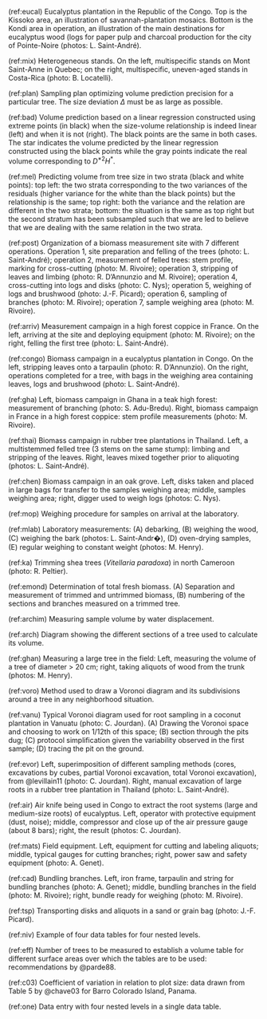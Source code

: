 
<!-- Cross references to have superscripts / underscript in tables and captions -->
<!-- also used to avoid having long captions in R chunk headers                 -->

<!--------------------->
<!-- Figure captions --> 
<!--------------------->

<!-- Figures chapter 1 --> 

(ref:eucal) Eucalyptus plantation in the Republic of the Congo. Top is the Kissoko area, an illustration of savannah-plantation mosaics. Bottom is the Kondi area in operation, an illustration of the main destinations for eucalyptus wood (logs for paper pulp and charcoal production for the city of Pointe-Noire (photos: L. Saint-André).

(ref:mix) Heterogeneous stands. On the left, multispecific stands on Mont Saint-Anne in Quebec; on the right, multispecific, uneven-aged stands in Costa-Rica (photo: B. Locatelli).


<!-- Figures chapter 2 --> 

(ref:plan) Sampling plan optimizing volume prediction precision for a particular tree. The size deviation $\Delta$ must be as large as possible.

(ref:bad) Volume prediction based on a linear regression constructed using extreme points (in black) when the size-volume relationship is indeed linear (left) and when it is not (right). The black points are the same in both cases. The star indicates the volume predicted by the linear regression constructed using the black points while the gray points indicate the real volume corresponding to $D^{*2}H^*$.

(ref:mel) Predicting volume from tree size in two strata (black and white points): top left: the two strata corresponding to the two variances of the residuals (higher variance for the white than the black points) but the relationship is the same; top right: both the variance and the relation are different in the two strata; bottom: the situation is the same as top right but the second stratum has been subsampled such that we are led to believe that we are dealing with the same relation in the two strata.


<!-- Figures chapter 3 --> 

(ref:post) Organization of a biomass measurement site with 7 different operations. Operation 1, site preparation and felling of the trees (photo: L. Saint-André); operation 2, measurement of felled trees: stem profile, marking for cross-cutting (photo: M. Rivoire); operation 3, stripping of leaves and limbing (photo: R. D'Annunzio and M. Rivoire); operation 4, cross-cutting into logs and disks (photo: C. Nys); operation 5, weighing of logs and brushwood (photo: J.-F. Picard); operation 6, sampling of branches (photo: M. Rivoire); operation 7, sample weighing area (photo: M. Rivoire).

(ref:arriv) Measurement campaign in a high forest coppice in France. On the left, arriving at the site and deploying equipment (photo: M. Rivoire); on the right, felling the first tree (photo: L. Saint-André).

(ref:congo) Biomass campaign in a eucalyptus plantation in Congo. On the left, stripping leaves onto a tarpaulin (photo: R. D'Annunzio). On the right, operations completed for a tree, with bags in the weighing area containing leaves, logs and brushwood (photo: L. Saint-André).

(ref:gha) Left, biomass campaign in Ghana in a teak high forest: measurement of branching (photo: S. Adu-Bredu). Right, biomass campaign in France in a high forest coppice: stem profile measurements (photo: M. Rivoire).

(ref:thai) Biomass campaign in rubber tree plantations in Thailand. Left, a multistemmed felled tree (3 stems on the same stump): limbing and stripping of the leaves. Right, leaves mixed together prior to aliquoting (photos: L. Saint-André).

(ref:chen) Biomass campaign in an oak grove. Left, disks taken and placed in large bags for transfer to the samples weighing area; middle, samples weighing area; right, digger used to weigh logs (photos: C. Nys).

(ref:mop) Weighing procedure for samples on arrival at the laboratory.

(ref:mlab) Laboratory measurements: (A) debarking, (B) weighing the wood, (C) weighing the bark (photos: L. Saint-Andr�), (D) oven-drying samples, (E) regular weighing to constant weight (photos: M. Henry).

(ref:ka) Trimming shea trees (*Vitellaria paradoxa*) in north Cameroon (photo: R. Peltier).

(ref:emond) Determination of total fresh biomass. (A) Separation and measurement of trimmed and untrimmed biomass, (B) numbering of the sections and branches measured on a trimmed tree.

(ref:archim) Measuring sample volume by water displacement.

(ref:arch) Diagram showing the different sections of a tree used to calculate its volume.

(ref:ghan) Measuring a large tree in the field: Left, measuring the volume of a tree of diameter > 20 cm; right, taking aliquots of wood from the trunk (photos: M. Henry).

(ref:voro) Method used to draw a Voronoi diagram and its subdivisions around a tree in any neighborhood situation.

(ref:vanu) Typical Voronoi diagram used for root sampling in a coconut plantation in Vanuatu (photo: C. Jourdan). (A) Drawing the Voronoi space and choosing to work on $1/12$th of this space; (B) section through the pits dug; (C) protocol simplification given the variability observed in the first sample; (D) tracing the pit on the ground.

(ref:evor) Left, superimposition of different sampling methods (cores, excavations by cubes, partial Voronoi excavation, total Voronoi excavation), from @levillain11 (photo: C. Jourdan). Right, manual excavation of large roots in a rubber tree plantation in Thailand (photo: L. Saint-André).\

(ref:air) Air knife being used in Congo to extract the root systems (large and medium-size roots) of eucalyptus. Left, operator with protective equipment (dust, noise); middle, compressor and close up of the air pressure gauge (about 8 bars); right, the result (photos: C. Jourdan).

(ref:mats) Field equipment. Left, equipment for cutting and labeling aliquots; middle, typical gauges for cutting branches; right, power saw and safety equipment (photo: A. Genet).

(ref:cad) Bundling branches. Left, iron frame, tarpaulin and string for bundling branches (photo: A. Genet); middle, bundling branches in the field (photo: M. Rivoire); right, bundle ready for weighing (photo: M. Rivoire).

(ref:tsp) Transporting disks and aliquots in a sand or grain bag (photo: J.-F. Picard).


<!-- Figures chapter 3 --> 

(ref:niv) Example of four data tables for four nested levels.


<!-------------------->
<!-- Table captions --> 
<!-------------------->

<!-- Tables chapter 2 -->

(ref:eff) Number of trees to be measured to establish a volume table for different surface areas over which the tables are to be used: recommendations by @parde88.

(ref:c03) Coefficient of variation in relation to plot size: data drawn from Table 5 by @chave03 for Barro Colorado Island, Panama.


<!-- Tables chapter 3 -->

(ref:one) Data entry with four nested levels in a single data table.


